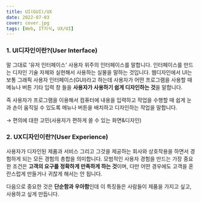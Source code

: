 ```yaml
---
title: UI(GUI)/UX
date: 2022-07-03
cover: cover.jpg
tags: [Web, IT지식, UX/UI]
---
```


### 1. UI디자인이란?(User Interface)

말 그대로 '유저 인터페이스' 사용자 위주의 인터페이스를 말합니다. 인터페이스를 만드는 디자인 기술 자체와 실현해서 사용하는 실물을 말하는 것입니다. 웹디자인에서 UI는 보통 그래픽 사용자 인터페이스(GUI)라고 하는데 사용자가 어떤 프로그램을 사용할 때 메뉴나 버튼 기타 입력 창 들을 **사용자가 사용하기 쉽게 디자인하는 것**을 말합니다.

즉 사용자가 프로그램을 이용해서 컴퓨터에 내용을 입력하고 작업을 수행할 때 쉽게 눈과 손이 움직일 수 있도록 메뉴나 버튼을 배치하고 디자인하는 작업을 말합니다.

→ 편의에 대한 고민(사용자가 편하게 쓸 수 있는 화면&디자인)

### 2. UX디자인이란?(User Experience)

사용자가 디자인된 제품과 서비스 그리고 그것을 제공하는 회사와 상호작용을 하면서 경험하게 되는 모든 경험의 총합을 의미합니다. 모범적인 사용자 경험을 만드는 가장 중요한 조건은 **고객의 요구를 정확하게 만족하게 하는 것**이며, 다만 어떤 경우에도 고객을 혼란스럽게 만들거나 귀찮게 해서는 안 됩니다.

다음으로 중요한 것은 **단순함과 우아함**인데 이 특징들은 사람들이 제품을 가지고 싶고, 사용하고 싶게 만듭니다.
